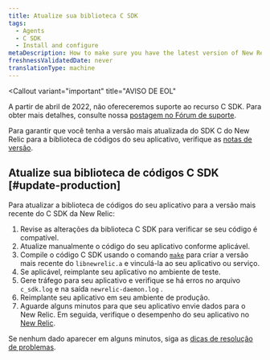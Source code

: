 ```yaml
---
title: Atualize sua biblioteca C SDK
tags:
  - Agents
  - C SDK
  - Install and configure
metaDescription: How to make sure you have the latest version of New Relic's C SDK for your application's code library.
freshnessValidatedDate: never
translationType: machine
---
```


<Callout
  variant="important"
  title="AVISO DE EOL"
>
  A partir de abril de 2022, não ofereceremos suporte ao recurso C SDK. Para obter mais detalhes, consulte nossa [postagem no Fórum de suporte](https://discuss.newrelic.com/t/q1-bulk-eol-announcement-fy23/181744).
</Callout>

Para garantir que você tenha a versão mais atualizada do SDK C do New Relic para a biblioteca de códigos do seu aplicativo, verifique as [notas de versão](/docs/release-notes/agent-release-notes/c-release-notes).

## Atualize sua biblioteca de códigos C SDK [#update-production]

Para atualizar a biblioteca de códigos do seu aplicativo para a versão mais recente do C SDK da New Relic:

1. Revise as alterações da biblioteca C SDK para verificar se seu código é compatível.
2. Atualize manualmente o código do seu aplicativo conforme aplicável.
3. Compile o código C SDK usando o comando [`make`](https://github.com/newrelic/c-sdk#building) para criar a versão mais recente do `libnewrelic.a` e vinculá-la ao seu aplicativo ou serviço.
4. Se aplicável, reimplante seu aplicativo no ambiente de teste.
5. Gere tráfego para seu aplicativo e verifique se há erros no arquivo `c_sdk.log` e na saída `newrelic-daemon.log` .
6. Reimplante seu aplicativo em seu ambiente de produção.
7. Aguarde alguns minutos para que seu aplicativo envie dados para o New Relic. Em seguida, verifique o desempenho do seu aplicativo no [New Relic](/docs/apm/applications-menu/monitoring/apm-overview-page).

Se nenhum dado aparecer em alguns minutos, siga as [dicas de resolução de problemas](/docs/apm/agents/c-sdk/troubleshooting/no-data-appears-c-sdk).

